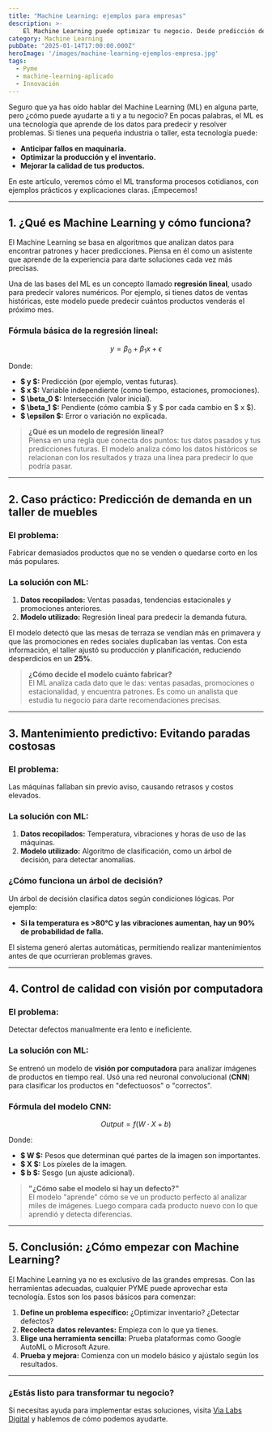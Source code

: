 ---
title: "Machine Learning: ejemplos para empresas"
description: >-
    El Machine Learning puede optimizar tu negocio. Desde predicción de demanda hasta mantenimiento predictivo, aprende a aplicar esta tecnología para mejorar producción, reducir costos y detectar defectos. ¡Empieza hoy!
category: Machine Learning
pubDate: "2025-01-14T17:00:00.000Z"
heroImage: '/images/machine-learning-ejemplos-empresa.jpg'
tags:
  - Pyme
  - machine-learning-aplicado
  - Innovación
---


Seguro que ya has oído hablar del Machine Learning (ML) en alguna parte, pero ¿cómo puede ayudarte a ti y a tu negocio? En pocas palabras, el ML es una tecnología que aprende de los datos para predecir y resolver problemas. Si tienes una pequeña industria o taller, esta tecnología puede:

- **Anticipar fallos en maquinaria.**
- **Optimizar la producción y el inventario.**
- **Mejorar la calidad de tus productos.**

En este artículo, veremos cómo el ML transforma procesos cotidianos, con ejemplos prácticos y explicaciones claras. ¡Empecemos!

---

## 1. ¿Qué es Machine Learning y cómo funciona?

El Machine Learning se basa en algoritmos que analizan datos para encontrar patrones y hacer predicciones. Piensa en él como un asistente que aprende de la experiencia para darte soluciones cada vez más precisas.

Una de las bases del ML es un concepto llamado **regresión lineal**, usado para predecir valores numéricos. Por ejemplo, si tienes datos de ventas históricas, este modelo puede predecir cuántos productos venderás el próximo mes.

### Fórmula básica de la regresión lineal:

$$
y = \beta_0 + \beta_1x + \epsilon
$$

Donde:
- **$ y $:** Predicción (por ejemplo, ventas futuras).
- **$ x $:** Variable independiente (como tiempo, estaciones, promociones).
- **$ \beta_0 $:** Intersección (valor inicial).
- **$ \beta_1 $:** Pendiente (cómo cambia $ y $ por cada cambio en $ x $).
- **$ \epsilon $:** Error o variación no explicada.

> **¿Qué es un modelo de regresión lineal?**  
> Piensa en una regla que conecta dos puntos: tus datos pasados y tus predicciones futuras. El modelo analiza cómo los datos históricos se relacionan con los resultados y traza una línea para predecir lo que podría pasar.

---

## 2. Caso práctico: Predicción de demanda en un taller de muebles

### El problema:  
Fabricar demasiados productos que no se venden o quedarse corto en los más populares.

### La solución con ML:  
1. **Datos recopilados:** Ventas pasadas, tendencias estacionales y promociones anteriores.  
2. **Modelo utilizado:** Regresión lineal para predecir la demanda futura.

El modelo detectó que las mesas de terraza se vendían más en primavera y que las promociones en redes sociales duplicaban las ventas. Con esta información, el taller ajustó su producción y planificación, reduciendo desperdicios en un **25%**.

> **¿Cómo decide el modelo cuánto fabricar?**  
> El ML analiza cada dato que le das: ventas pasadas, promociones o estacionalidad, y encuentra patrones. Es como un analista que estudia tu negocio para darte recomendaciones precisas.

---

## 3. Mantenimiento predictivo: Evitando paradas costosas

### El problema:  
Las máquinas fallaban sin previo aviso, causando retrasos y costos elevados.

### La solución con ML:  
1. **Datos recopilados:** Temperatura, vibraciones y horas de uso de las máquinas.  
2. **Modelo utilizado:** Algoritmo de clasificación, como un árbol de decisión, para detectar anomalías.

### ¿Cómo funciona un árbol de decisión?
Un árbol de decisión clasifica datos según condiciones lógicas. Por ejemplo:

- **Si la temperatura es >80°C y las vibraciones aumentan, hay un 90% de probabilidad de falla.**

El sistema generó alertas automáticas, permitiendo realizar mantenimientos antes de que ocurrieran problemas graves.

---

## 4. Control de calidad con visión por computadora

### El problema:  
Detectar defectos manualmente era lento e ineficiente.

### La solución con ML:  
Se entrenó un modelo de **visión por computadora** para analizar imágenes de productos en tiempo real. Usó una red neuronal convolucional (**CNN**) para clasificar los productos en "defectuosos" o "correctos".

### Fórmula del modelo CNN:

$$
Output = f(W \cdot X + b)
$$

Donde:
- **$ W $:** Pesos que determinan qué partes de la imagen son importantes.  
- **$ X $:** Los píxeles de la imagen.  
- **$ b $:** Sesgo (un ajuste adicional).  

> **"¿Cómo sabe el modelo si hay un defecto?"**  
> El modelo "aprende" cómo se ve un producto perfecto al analizar miles de imágenes. Luego compara cada producto nuevo con lo que aprendió y detecta diferencias.

---

## 5. Conclusión: ¿Cómo empezar con Machine Learning?

El Machine Learning ya no es exclusivo de las grandes empresas. Con las herramientas adecuadas, cualquier PYME puede aprovechar esta tecnología. Estos son los pasos básicos para comenzar:

1. **Define un problema específico:** ¿Optimizar inventario? ¿Detectar defectos?  
2. **Recolecta datos relevantes:** Empieza con lo que ya tienes.  
3. **Elige una herramienta sencilla:** Prueba plataformas como Google AutoML o Microsoft Azure.  
4. **Prueba y mejora:** Comienza con un modelo básico y ajústalo según los resultados.

---

### ¿Estás listo para transformar tu negocio?

Si necesitas ayuda para implementar estas soluciones, visita [Via Labs Digital](https://www.vialabsdigital.com) y hablemos de cómo podemos ayudarte.
